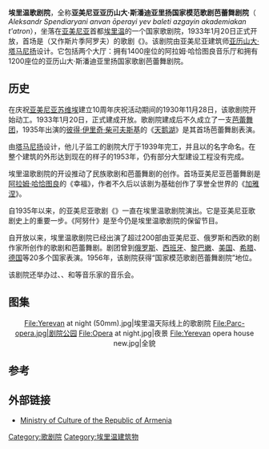 {{unreferenced|time=2015-10-15T12:47:01+00:00}}
{{Infobox Theatre 
|name           = 亚美尼亚亚历山大·斯潘迪亚里扬国家模范歌剧芭蕾舞剧院
|image          = Ópera, Ereván, Armenia, 2016-10-03, DD 13.jpg
|image_size     = 300px
|caption        = 埃里温歌剧院
|address        = 
|city           = [[埃里温|埃里温]]
|country        = {{ARM}}
|designation    = 
|geo=
|architect      = [[亚历山大·塔马尼扬|亚历山大·塔马尼扬]]
|owner          = 
|tenant         = 
|operator       = 
|capacity       = 
|type           = 
|opened         = {{Start date|1933|01|20|df=y}}
|reopened       = 1939年
|yearsactive    = 
|rebuilt        = 1953年、2002年
|closed         = 
|demolished     =
|othernames     = 
|production     = 
|currentuse     = 
|website        = www.opera.am
}}

'''埃里温歌剧院'''，全称'''亚美尼亚亚历山大·斯潘迪亚里扬国家模范歌剧芭蕾舞剧院'''（{{lang-hy|Ալեքսանդր Սպենդիարյանի անվան օպերայի և բալետի ազգային ակադեմիական թատրոն}} ''Aleksandr Spendiaryani anvan ōperayi yev baleti azgayin akademiakan t'atron''），坐落在[[亚美尼亚|亚美尼亚]]首都[[葉里溫|埃里温]]的一个国家歌剧院，1933年1月20日正式开放，首场是{{le|亚历山大·斯潘迪亚里扬|Alexander Spendiaryan}}（又作斯片季阿罗夫）的歌剧《{{le|钻石 (亚美尼亚歌剧)|Almast|钻石}}》。该剧院由亚美尼亚建筑师[[亚历山大·塔马尼扬|亚历山大·塔马尼扬]]设计。它包括两个大厅：拥有1400座位的阿拉姆·哈恰图良音乐厅和拥有1200座位的亚历山大·斯潘迪亚里扬国家歌剧芭蕾舞剧院。

== 历史 ==
在庆祝[[亚美尼亚苏维埃社会主义共和国|亚美尼亚苏维埃]]建立10周年庆祝活动期间的1930年11月28日，该歌剧院开始动工。1933年1月20日，正式建成开放。歌剧院建成后不久成立了一支[[芭蕾舞|芭蕾舞团]]，1935年出演的[[彼得·伊里奇·柴可夫斯基|彼得·伊里奇·柴可夫斯基]]的《[[天鹅湖|天鹅湖]]》是其首场芭蕾舞剧表演。

由[[亚历山大·塔马尼扬|塔马尼扬]]设计，他儿子监工的剧院大厅于1939年完工，并且以{{le|亚历山大·斯潘迪亚里扬|Alexander Spendiaryan}}的名字命名。在整个建筑的外形达到现在的样子的1953年，仍有部分大型建设工程没有完成。

埃里温歌剧院的开设推动了民族歌剧和芭蕾舞剧的创作。首场亚美尼亚芭蕾舞剧是[[阿拉姆·哈恰圖良|阿拉姆·哈恰图良]]的《幸福》，作者不久后以该剧为基础创作了享誉全世界的《[[加雅涅|加雅涅]]》。

自1935年以来，{{le|阿尔缅·迪克拉年|Armen Tigranian}}的亚美尼亚歌剧《{{le|阿努什|Anoush}}》一直在埃里温歌剧院演出。它是亚美尼亚歌剧史上的重要一步。《阿努什》是至今仍是埃里温歌剧院的保留节目。

自开放以来，埃里温歌剧院已经出演了超过200部由亚美尼亚、俄罗斯和西欧的剧作家所创作的歌剧和芭蕾舞剧。剧团曾到[[俄罗斯|俄罗斯]]、[[西班牙|西班牙]]、[[黎巴嫩|黎巴嫩]]、[[美国|美国]]、[[希腊|希腊]]、[[德国|德国]]等20多个国家表演。1956年，该剧院获得“国家模范歌剧芭蕾舞剧院”地位。

该剧院还举办过{{le|查尔斯·阿森纳沃尔|Charles Aznavour}}、{{le|伊恩·安德森|Ian Anderson}}、{{le|约翰·麦克劳克林 (音乐家)|John McLaughlin (musician)|约翰·麦克劳克林}}和{{le|水族馆乐队|Aquarium (band)}}等音乐家的音乐会。

== 图集 ==
<center class="">
<gallery caption="埃里温歌剧院" widths="140px" heights="140px" perrow="5">
File:Yerevan at night (50mm).jpg|埃里温天际线上的歌剧院
File:Parc-opera.jpg|剧院公园
File:Opera at night.jpg|夜景
File:Yerevan opera house new.jpg|全貌
</gallery>
</center>

== 参考 ==
{{reflist}}
== 外部链接 ==
* [https://web.archive.org/web/20110706072801/http://www.mincult.am/1/am/?module=content&mid=1049 Ministry of Culture of the Republic of Armenia]


[[Category:歌剧院|Category:歌剧院]]
[[Category:埃里温建筑物|Category:埃里温建筑物]]